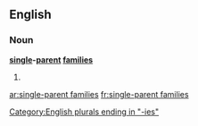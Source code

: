 ==English==

===Noun===
'''[[single]]-[[parent]] [[family|families]]'''

# {{plural of|single-parent family}}

[[Category:English plurals ending in "-ies"]]

[[ar:single-parent families]]
[[fr:single-parent families]]